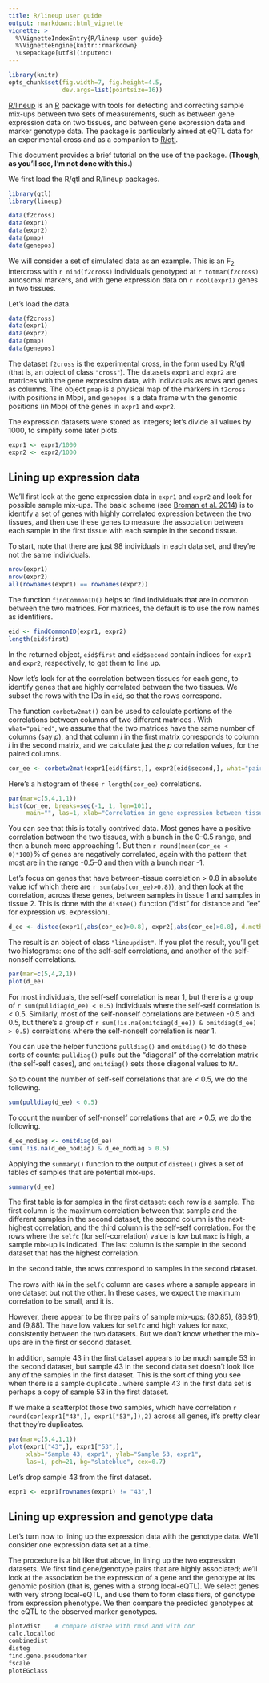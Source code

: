 ```yaml
---
title: R/lineup user guide
output: rmarkdown::html_vignette
vignette: >
  %\VignetteIndexEntry{R/lineup user guide}
  %\VignetteEngine{knitr::rmarkdown}
  \usepackage[utf8](inputenc)
---
```


```r
library(knitr)
opts_chunk$set(fig.width=7, fig.height=4.5,
               dev.args=list(pointsize=16))
```

[R/lineup](https://github.com/kbroman/lineup) is an
[R](http://www.r-project.org) package with tools for
detecting and correcting sample mix-ups between two sets of
measurements, such as between gene expression data on two tissues, and
between gene expression data and marker genotype data. The
package is particularly aimed at eQTL data for an experimental cross
and as a companion to [R/qtl](http://rqtl.org).

This document provides a brief tutorial on the use of the package.
(**Though, as you'll see, I'm not done with this.**)

We first load the R/qtl and R/lineup packages.

```r
library(qtl)
library(lineup)
```

```r
data(f2cross)
data(expr1)
data(expr2)
data(pmap)
data(genepos)
```


We will consider a set of simulated data as an example. This is an
F~2~ intercross with `r nind(f2cross)` individuals genotyped at `r
totmar(f2cross)` autosomal markers, and with gene expression data on
`r ncol(expr1)` genes in two tissues.

Let's load the data.

```r
data(f2cross)
data(expr1)
data(expr2)
data(pmap)
data(genepos)
```

The dataset `f2cross` is the experimental cross, in the form used by
[R/qtl](http://rqtl.org) (that is, an object of class `"cross"`).  The
datasets `expr1` and `expr2` are matrices with the gene expression
data, with individuals as rows and genes as columns. The object `pmap` is a
physical map of the markers in `f2cross` (with positions in Mbp), and
`genepos` is a data frame with the genomic positions (in Mbp) of the
genes in `expr1` and `expr2`.

The expression datasets were stored as integers; let's divide all
values by 1000, to simplify some later plots.

```r
expr1 <- expr1/1000
expr2 <- expr2/1000
```


## Lining up expression data

We'll first look at the gene expression data in `expr1` and `expr2`
and look for possible sample mix-ups. The basic scheme (see
[Broman et al. 2014](http://arxiv.org/abs/1402.2633)) is to identify a
set of genes with highly correlated expression between the two
tissues, and then use these genes to measure the association between
each sample in the first tissue with each sample in the second tissue.

To start, note that there are
just 98 individuals in each data set, and they're not the same individuals.

```r
nrow(expr1)
nrow(expr2)
all(rownames(expr1) == rownames(expr2))
```

The function `findCommonID()` helps to find individuals that are in
common between the two matrices. For matrices, the default is to use
the row names as identifiers.

```r
eid <- findCommonID(expr1, expr2)
length(eid$first)
```

In the returned object, `eid$first` and `eid$second` contain indices
for `expr1` and `expr2`, respectively, to get them to line up.

Now let's look for at the correlation between tissues for each gene,
to identify genes that are highly correlated between the two tissues.
We subset the rows with the IDs in `eid`, so that the rows
correspond.

The function `corbetw2mat()` can be used to calculate portions of the
correlations between columns of two different matrices . With
`what="paired"`, we assume that the two matrices have the same number
of columns (say $p$), and that column $i$ in the first matrix corresponds to
column $i$ in the second matrix, and we calculate just the $p$
correlation values, for the paired columns.

```r
cor_ee <- corbetw2mat(expr1[eid$first,], expr2[eid$second,], what="paired")
```

Here's a histogram of these `r length(cor_ee)` correlations.

```r
par(mar=c(5,4,1,1))
hist(cor_ee, breaks=seq(-1, 1, len=101),
     main="", las=1, xlab="Correlation in gene expression between tissues")
```

You can see that this is totally contrived data. Most genes have a
positive correlation between the two tissues, with a bunch in the
0&ndash;0.5 range, and then a bunch more approaching 1. But then
`r round(mean(cor_ee < 0)*100)`% of genes are negatively correlated,
again with the pattern that most are in the range -0.5&ndash;0 and
then with a bunch near -1.

Let's focus on genes that have between-tissue correlation > 0.8 in
absolute value (of which there are `r sum(abs(cor_ee)>0.8)`), and then
look at the correlation, across these genes,
between samples in tissue 1 and samples in tissue 2. This is done with
the `distee()` function ("dist" for distance and "ee" for expression
vs. expression).

```r
d_ee <- distee(expr1[,abs(cor_ee)>0.8], expr2[,abs(cor_ee)>0.8], d.method="cor")
```

The result is an object of class `"lineupdist"`. If you plot the
result, you'll get two histograms: one of the self-self correlations,
and another of the self-nonself correlations.

```r
par(mar=c(5,4,2,1))
plot(d_ee)
```

For most individuals, the self-self correlation is near 1, but there
is a group of `r sum(pulldiag(d_ee) < 0.5)` individuals where the
self-self correlation is < 0.5.  Similarly, most of the self-nonself
correlations are between -0.5 and 0.5, but there's a group of
`r sum(!is.na(omitdiag(d_ee)) & omitdiag(d_ee) > 0.5)` correlations where the
self-nonself correlation is near 1.

You can use the helper functions `pulldiag()` and `omitdiag()` to do
these sorts of counts: `pulldiag()` pulls out the "diagonal" of the
correlation matrix (the self-self cases), and `omitdiag()` sets those
diagonal values to `NA`.

So to count the number of self-self correlations that are < 0.5, we
do the following.

```r
sum(pulldiag(d_ee) < 0.5)
```

To count the number of self-nonself correlations that are > 0.5, we do
the following.

```r
d_ee_nodiag <- omitdiag(d_ee)
sum( !is.na(d_ee_nodiag) & d_ee_nodiag > 0.5)
```


Applying the `summary()` function to the output of `distee()` gives a
set of tables of samples that are potential mix-ups.

```r
summary(d_ee)
```

The first table is for samples in the first dataset: each row is a
sample. The first column is the maximum correlation between that
sample and the different samples in the second dataset, the second
column is the next-highest correlation, and the third column is the
self-self correlation. For the rows where the `selfc` (for self-correlation) value
is low but `maxc` is high, a sample mix-up is indicated. The last
column is the sample in the second dataset that has the highest
correlation.

In the second table, the rows correspond to samples in the second
dataset.

The rows with `NA` in the `selfc` column are cases where a sample
appears in one dataset but not the other. In these cases, we expect
the maximum correlation to be small, and it is.

However, there appear to be three pairs of sample mix-ups: (80,85),
(86,91), and (9,88). The have low values for `selfc` and high values
for `maxc`, consistently between the two datasets.  But we don't know
whether the mix-ups are in the first or second dataset.

In addition, sample 43 in the first dataset appears to be much sample
53 in the second dataset, but sample 43 in the second data set doesn't
look like any of the samples in the first dataset. This is the sort of
thing you see when there is a sample duplicate...where sample 43 in
the first data set is perhaps a copy of sample 53 in the first dataset.

If we make a scatterplot those two samples, which have correlation
`r round(cor(expr1["43",], expr1["53",]),2)` across all genes, it's
pretty clear that they're duplicates.

```r
par(mar=c(5,4,1,1))
plot(expr1["43",], expr1["53",],
     xlab="Sample 43, expr1", ylab="Sample 53, expr1",
     las=1, pch=21, bg="slateblue", cex=0.7)
```


Let's drop sample 43 from the first dataset.

```r
expr1 <- expr1[rownames(expr1) != "43",]
```



## Lining up expression and genotype data

Let's turn now to lining up the expression data with the genotype
data. We'll consider one expression data set at a time.

The procedure is a bit like that above, in lining up the two
expression datasets. We first find gene/genotype pairs that are
highly associated; we'll look at the association be the expression of
a gene and the genotype at its genomic position (that is, genes with a
strong local-eQTL). We select genes with very strong local-eQTL, and
use them to form classifiers, of genotype from expression
phenotype. We then compare the predicted genotypes at the eQTL to the
observed marker genotypes.



```r
plot2dist    # compare distee with rmsd and with cor
calc.locallod
combinedist
disteg
find.gene.pseudomarker
fscale
plotEGclass
```

#
